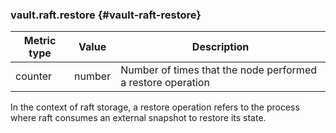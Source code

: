 ### vault.raft.restore {#vault-raft-restore}

Metric type | Value   | Description
----------- | ------- | -----------
counter     | number  | Number of times that the node performed a restore operation

In the context of raft storage, a restore operation refers to the process where
raft consumes an external snapshot to restore its state.
